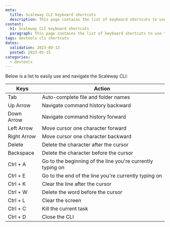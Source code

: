 ```yaml
---
meta:
  title: Scaleway CLI keyboard shortcuts
  description: This page contains the list of keyboard shortcuts to use the Scaleway CLI
content:
  h1: Scaleway CLI keyboard shortcuts
  paragraph: This page contains the list of keyboard shortcuts to use the Scaleway CLI
tags: devtools cli shortcuts 
dates:
  validation: 2023-09-12
  posted: 2023-05-15
categories:
  - devtools
---
```


Below is a list to easily use and navigate the Scaleway CLI:

|Keys             | Action                                                     |
|-----------------|------------------------------------------------------------|
| Tab             | Auto-complete file and folder names                        |
| Up Arrow        | Navigate command history backward                          |
| Down Arrow      | Navigate command history forward                           |
| Left Arrow      | Move cursor one character forward                          |
| Right Arrow     | Move cursor one character backward                         |
| Delete          | Delete the character after the cursor                      |
| Backspace       | Delete the character before the cursor                     |
| Ctrl + A        | Go to the beginning of the line you're currently typing on |
| Ctrl + E        | Go to the end of the line you're currently typing on       |
| Ctrl + K        | Clear the line after the cursor                            |
| Ctrl + W        | Delete the word before the cursor                          |
| Ctrl + L        | Clear the screen                                           |
| Ctrl + C        | Kill the current task                                      |
| Ctrl + D        | Close the CLI                                              |


